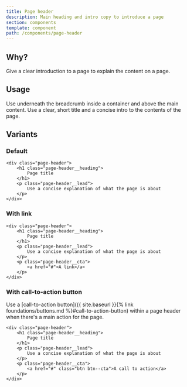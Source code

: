 ```yaml
---
title: Page header
description: Main heading and intro copy to introduce a page
section: components
template: component
path: /components/page-header
---
```


## Why?

Give a clear introduction to a page to explain the content on a page.

## Usage

Use underneath the breadcrumb inside a container and above the main content. Use a clear, short title and a concise intro to the contents of the page.

## Variants

### Default

```
<div class="page-header">
    <h1 class="page-header__heading">
        Page title
    </h1>
    <p class="page-header__lead">
        Use a concise explanation of what the page is about
    </p>
</div>
```

### With link

```
<div class="page-header">
    <h1 class="page-header__heading">
        Page title
    </h1>
    <p class="page-header__lead">
        Use a concise explanation of what the page is about
    </p>
    <p class="page-header__cta">
        <a href="#">A link</a>
    </p>
</div>
```

### With call-to-action button

Use a [call-to-action button]({{ site.baseurl }}{% link foundations/buttons.md %}#call-to-action-button) within a page header when there's a main action for the page.

```
<div class="page-header">
    <h1 class="page-header__heading">
        Page title
    </h1>
    <p class="page-header__lead">
        Use a concise explanation of what the page is about
    </p>
    <p class="page-header__cta">
        <a href="#" class="btn btn--cta">A call to action</a>
    </p>
</div>
```
